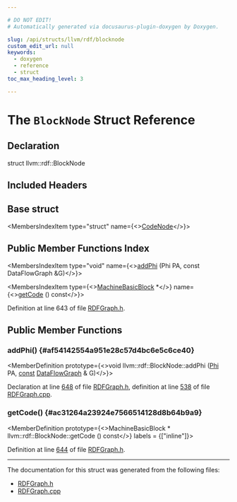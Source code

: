 ```yaml
---

# DO NOT EDIT!
# Automatically generated via docusaurus-plugin-doxygen by Doxygen.

slug: /api/structs/llvm/rdf/blocknode
custom_edit_url: null
keywords:
  - doxygen
  - reference
  - struct
toc_max_heading_level: 3

---
```





# The `BlockNode` Struct Reference

<DoxygenPage pluginConfig={pluginConfig}>



## Declaration

<CodeBlock>struct llvm::rdf::BlockNode</CodeBlock>

## Included Headers

<IncludesList>
<IncludesListItem
  filePath="llvm/CodeGen/RDFGraph.h"
  permalink="/docs/api/files/include/include/llvm/include/llvm/codegen/rdfgraph-h"
  isLocal="true" />
</IncludesList>

## Base struct

<MembersIndex>

<MembersIndexItem
  type="struct"
  name={<><a href="/docs/api/structs/llvm/rdf/codenode">CodeNode</a></>}>
</MembersIndexItem>

</MembersIndex>

## Public Member Functions Index

<MembersIndex>

<MembersIndexItem
  type="void"
  name={<><a href="#af54142554a951e28c57d4bc6e5c6ce40">addPhi</a> (Phi PA, const DataFlowGraph &amp;G)</>}>
</MembersIndexItem>

<MembersIndexItem
  type={<><a href="/docs/api/classes/llvm/machinebasicblock">MachineBasicBlock</a> &#42;</>}
  name={<><a href="#ac31264a23924e7566514128d8b64b9a9">getCode</a> () const</>}>
</MembersIndexItem>

</MembersIndex>


Definition at line 643 of file <a href="/docs/api/files/include/include/llvm/include/llvm/codegen/rdfgraph-h">RDFGraph.h</a>.

<SectionDefinition>

## Public Member Functions

### addPhi() {#af54142554a951e28c57d4bc6e5c6ce40}

<MemberDefinition
  prototype={<>void llvm::rdf::BlockNode::addPhi (<a href="/docs/api/namespaces/llvm/rdf/#a379bee2dadbfd1d7a599f003c4275dd8">Phi</a> PA, <a href="/docs/api/files/lib/lib/target/lib/target/aarch64/aarch64promoteconstant-cpp/#a90f8350fecae261c25be85d38b451bff">const</a> <a href="/docs/api/structs/llvm/rdf/dataflowgraph">DataFlowGraph</a> &amp; G)</>}>

Declaration at line <a href="/docs/api/files/include/include/llvm/include/llvm/codegen/rdfgraph-h/#l00648">648</a> of file <a href="/docs/api/files/include/include/llvm/include/llvm/codegen/rdfgraph-h">RDFGraph.h</a>, definition at line <a href="/docs/api/files/lib/lib/codegen/rdfgraph-cpp/#l00538">538</a> of file <a href="/docs/api/files/lib/lib/codegen/rdfgraph-cpp">RDFGraph.cpp</a>.
</MemberDefinition>

### getCode() {#ac31264a23924e7566514128d8b64b9a9}

<MemberDefinition
  prototype={<>MachineBasicBlock &#42; llvm::rdf::BlockNode::getCode () const</>}
  labels = {["inline"]}>

Definition at line <a href="/docs/api/files/include/include/llvm/include/llvm/codegen/rdfgraph-h/#l00644">644</a> of file <a href="/docs/api/files/include/include/llvm/include/llvm/codegen/rdfgraph-h">RDFGraph.h</a>.
</MemberDefinition>

</SectionDefinition>

<hr/>

The documentation for this struct was generated from the following files:

<ul>
<li><a href="/docs/api/files/include/include/llvm/include/llvm/codegen/rdfgraph-h">RDFGraph.h</a></li>
<li><a href="/docs/api/files/lib/lib/codegen/rdfgraph-cpp">RDFGraph.cpp</a></li>
</ul>

</DoxygenPage>
